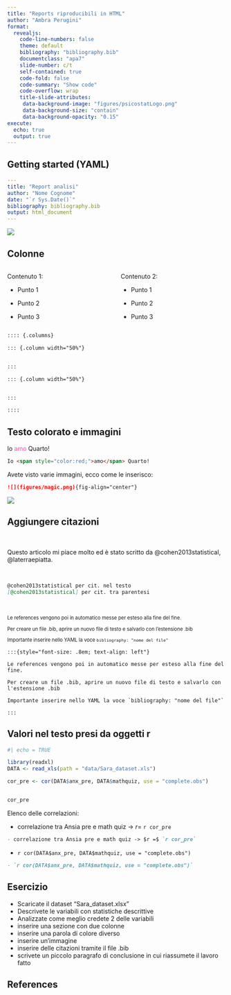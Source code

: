 ```yaml
---
title: "Reports riproducibili in HTML"
author: "Ambra Perugini"
format:
  revealjs:
    code-line-numbers: false
    theme: default
    bibliography: "bibliography.bib"
    documentclass: "apa7"
    slide-number: c/t
    self-contained: true
    code-fold: false
    code-summary: "Show code"
    code-overflow: wrap
    title-slide-attributes: 
     data-background-image: "figures/psicostatLogo.png"
     data-background-size: "contain"
     data-background-opacity: "0.15"
execute:
  echo: true
  output: true
---
```


## Getting started (YAML)

```yaml
---
title: "Report analisi"
author: "Nome Cognome"
date: "`r Sys.Date()`"
bibliography: bibliography.bib
output: html_document
---
```
![](figures/html.png){fig-align="center"}

## Colonne {.scrollable}

:::: {.columns}

::: {.column width="50%"}

Contenuto 1:

- Punto 1

- Punto 2

- Punto 3

:::

::: {.column width="50%"}

Contenuto 2:

- Punto 1

- Punto 2

- Punto 3

:::

::::

```markdown
:::: {.columns}

::: {.column width="50%"}


:::

::: {.column width="50%"}


:::

::::
```

## Testo colorato e immagini

Io <span style="color:#ff4da6;">amo</span> Quarto!

```markdown
Io <span style="color:red;">amo</span> Quarto!
```
Avete visto varie immagini, ecco come le inserisco:

```markdown
![](figures/magic.png){fig-align="center"}
```

![](figures/magic.jpeg){fig-align="center"}

## Aggiungere citazioni {.scrollable}

\

Questo articolo mi piace molto ed è stato scritto da @cohen2013statistical, @laterraepiatta.

\

```markdown
@cohen2013statistical per cit. nel testo
[@cohen2013statistical] per cit. tra parentesi
```

\

:::{style="font-size: .8em; text-align: left"}

Le references vengono poi in automatico messe per esteso alla fine del fine.

Per creare un file .bib, aprire un nuovo file di testo e salvarlo con l'estensione .bib

Importante inserire nello YAML la voce `bibliography: "nome del file"`

:::

```rmarkdown

:::{style="font-size: .8em; text-align: left"}

Le references vengono poi in automatico messe per esteso alla fine del fine.

Per creare un file .bib, aprire un nuovo file di testo e salvarlo con l'estensione .bib

Importante inserire nello YAML la voce `bibliography: "nome del file"`

:::

```

## Valori nel testo presi da oggetti r


```r
#| echo = TRUE

library(readxl)
DATA <- read_xls(path = "data/Sara_dataset.xls")

cor_pre <- cor(DATA$anx_pre, DATA$mathquiz, use = "complete.obs")


cor_pre
```

Elenco delle correlazioni:

- correlazione tra Ansia pre e math quiz -> $r =$ `r cor_pre`


```markdown
- correlazione tra Ansia pre e math quiz -> $r =$ `r cor_pre`
```


- `r cor(DATA$anx_pre, DATA$mathquiz, use = "complete.obs")`

```markdown
- `r cor(DATA$anx_pre, DATA$mathquiz, use = "complete.obs")`
```

## Esercizio 

- Scaricate il dataset "Sara_dataset.xlsx"
- Descrivete le variabili con statistiche descrittive
- Analizzate come meglio credete 2 delle variabili
- inserire una sezione con due colonne
- inserire una parola di colore diverso
- inserire un'immagine
- inserire delle citazioni tramite il file .bib
- scrivete un piccolo paragrafo di conclusione in cui riassumete il lavoro fatto

## References

::: {#refs custom-style="Bibliography"}
:::





